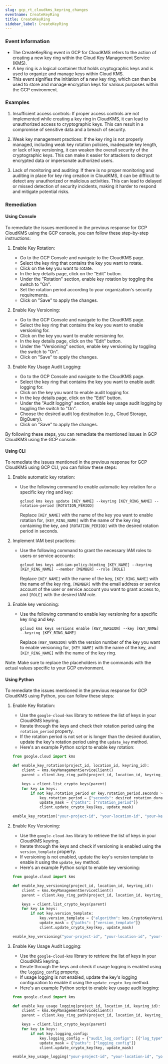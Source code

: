 ```yaml
--- 
slug: gcp_rt_cloudkms_keyring_changes
eventname: CreateKeyRing
title: CreateKeyRing
sidebar_label: CreateKeyRing
---
```

                       
### Event Information

- The CreateKeyRing event in GCP for CloudKMS refers to the action of creating a new key ring within the Cloud Key Management Service (KMS).
- A key ring is a logical container that holds cryptographic keys and is used to organize and manage keys within Cloud KMS.
- This event signifies the initiation of a new key ring, which can then be used to store and manage encryption keys for various purposes within the GCP environment.


### Examples

1. Insufficient access controls: If proper access controls are not implemented while creating a key ring in CloudKMS, it can lead to unauthorized access to cryptographic keys. This can result in a compromise of sensitive data and a breach of security.

2. Weak key management practices: If the key ring is not properly managed, including weak key rotation policies, inadequate key length, or lack of key versioning, it can weaken the overall security of the cryptographic keys. This can make it easier for attackers to decrypt encrypted data or impersonate authorized users.

3. Lack of monitoring and auditing: If there is no proper monitoring and auditing in place for key ring creation in CloudKMS, it can be difficult to detect any unauthorized or malicious activities. This can lead to delayed or missed detection of security incidents, making it harder to respond and mitigate potential risks.

### Remediation

#### Using Console

To remediate the issues mentioned in the previous response for GCP CloudKMS using the GCP console, you can follow these step-by-step instructions:

1. Enable Key Rotation:
   - Go to the GCP Console and navigate to the CloudKMS page.
   - Select the key ring that contains the key you want to rotate.
   - Click on the key you want to rotate.
   - In the key details page, click on the "Edit" button.
   - Under the "Rotation" section, enable key rotation by toggling the switch to "On".
   - Set the rotation period according to your organization's security requirements.
   - Click on "Save" to apply the changes.

2. Enable Key Versioning:
   - Go to the GCP Console and navigate to the CloudKMS page.
   - Select the key ring that contains the key you want to enable versioning for.
   - Click on the key you want to enable versioning for.
   - In the key details page, click on the "Edit" button.
   - Under the "Versioning" section, enable key versioning by toggling the switch to "On".
   - Click on "Save" to apply the changes.

3. Enable Key Usage Audit Logging:
   - Go to the GCP Console and navigate to the CloudKMS page.
   - Select the key ring that contains the key you want to enable audit logging for.
   - Click on the key you want to enable audit logging for.
   - In the key details page, click on the "Edit" button.
   - Under the "Audit logging" section, enable key usage audit logging by toggling the switch to "On".
   - Choose the desired audit log destination (e.g., Cloud Storage, BigQuery).
   - Click on "Save" to apply the changes.

By following these steps, you can remediate the mentioned issues in GCP CloudKMS using the GCP console.

#### Using CLI

To remediate the issues mentioned in the previous response for GCP CloudKMS using GCP CLI, you can follow these steps:

1. Enable automatic key rotation:
   - Use the following command to enable automatic key rotation for a specific key ring and key:
     ```
     gcloud kms keys update [KEY_NAME] --keyring [KEY_RING_NAME] --rotation-period [ROTATION_PERIOD]
     ```
     Replace `[KEY_NAME]` with the name of the key you want to enable rotation for, `[KEY_RING_NAME]` with the name of the key ring containing the key, and `[ROTATION_PERIOD]` with the desired rotation period in seconds.

2. Implement IAM best practices:
   - Use the following command to grant the necessary IAM roles to users or service accounts:
     ```
     gcloud kms keys add-iam-policy-binding [KEY_NAME] --keyring [KEY_RING_NAME] --member [MEMBER] --role [ROLE]
     ```
     Replace `[KEY_NAME]` with the name of the key, `[KEY_RING_NAME]` with the name of the key ring, `[MEMBER]` with the email address or service account of the user or service account you want to grant access to, and `[ROLE]` with the desired IAM role.

3. Enable key versioning:
   - Use the following command to enable key versioning for a specific key ring and key:
     ```
     gcloud kms keys versions enable [KEY_VERSION] --key [KEY_NAME] --keyring [KEY_RING_NAME]
     ```
     Replace `[KEY_VERSION]` with the version number of the key you want to enable versioning for, `[KEY_NAME]` with the name of the key, and `[KEY_RING_NAME]` with the name of the key ring.

Note: Make sure to replace the placeholders in the commands with the actual values specific to your GCP environment.

#### Using Python

To remediate the issues mentioned in the previous response for GCP CloudKMS using Python, you can follow these steps:

1. Enable Key Rotation:
   - Use the `google-cloud-kms` library to retrieve the list of keys in your CloudKMS keyring.
   - Iterate through the keys and check their rotation period using the `rotation_period` property.
   - If the rotation period is not set or is longer than the desired duration, update the key's rotation period using the `update_key` method.
   - Here's an example Python script to enable key rotation:

   ```python
   from google.cloud import kms

   def enable_key_rotation(project_id, location_id, keyring_id):
       client = kms.KeyManagementServiceClient()
       parent = client.key_ring_path(project_id, location_id, keyring_id)

       keys = client.list_crypto_keys(parent)
       for key in keys:
           if not key.rotation_period or key.rotation_period.seconds > desired_rotation_duration:
               key.rotation_period = {"seconds": desired_rotation_duration}
               update_mask = {"paths": ["rotation_period"]}
               client.update_crypto_key(key, update_mask)

   enable_key_rotation("your-project-id", "your-location-id", "your-keyring-id")
   ```

2. Enable Key Versioning:
   - Use the `google-cloud-kms` library to retrieve the list of keys in your CloudKMS keyring.
   - Iterate through the keys and check if versioning is enabled using the `version_template` property.
   - If versioning is not enabled, update the key's version template to enable it using the `update_key` method.
   - Here's an example Python script to enable key versioning:

   ```python
   from google.cloud import kms

   def enable_key_versioning(project_id, location_id, keyring_id):
       client = kms.KeyManagementServiceClient()
       parent = client.key_ring_path(project_id, location_id, keyring_id)

       keys = client.list_crypto_keys(parent)
       for key in keys:
           if not key.version_template:
               key.version_template = {"algorithm": kms.CryptoKeyVersion.CryptoKeyVersionAlgorithm.GOOGLE_SYMMETRIC_ENCRYPTION}
               update_mask = {"paths": ["version_template"]}
               client.update_crypto_key(key, update_mask)

   enable_key_versioning("your-project-id", "your-location-id", "your-keyring-id")
   ```

3. Enable Key Usage Audit Logging:
   - Use the `google-cloud-kms` library to retrieve the list of keys in your CloudKMS keyring.
   - Iterate through the keys and check if usage logging is enabled using the `logging_config` property.
   - If usage logging is not enabled, update the key's logging configuration to enable it using the `update_crypto_key` method.
   - Here's an example Python script to enable key usage audit logging:

   ```python
   from google.cloud import kms

   def enable_key_usage_logging(project_id, location_id, keyring_id):
       client = kms.KeyManagementServiceClient()
       parent = client.key_ring_path(project_id, location_id, keyring_id)

       keys = client.list_crypto_keys(parent)
       for key in keys:
           if not key.logging_config:
               key.logging_config = {"audit_log_configs": [{"log_type": kms.CryptoKeyVersion.CryptoKeyVersionAlgorithm.GOOGLE_SYMMETRIC_ENCRYPTION}]}
               update_mask = {"paths": ["logging_config"]}
               client.update_crypto_key(key, update_mask)

   enable_key_usage_logging("your-project-id", "your-location-id", "your-keyring-id")
   ```


 